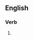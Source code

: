 ==English==

===Verb===
{{head|en|present participle}}

# {{present participle of|outthink|lang=en|nocat=1}}